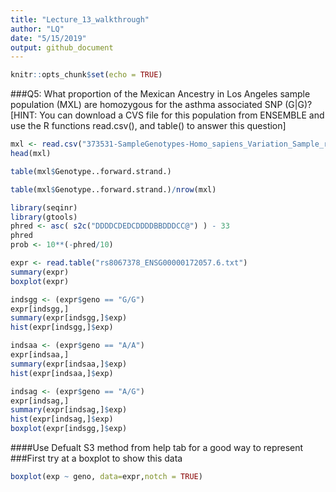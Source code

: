 ```yaml
---
title: "Lecture_13_walkthrough"
author: "LQ"
date: "5/15/2019"
output: github_document
---
```


```r
knitr::opts_chunk$set(echo = TRUE)
```


###Q5: What proportion of the Mexican Ancestry in Los Angeles sample population (MXL) are homozygous for the asthma associated SNP (G|G)?
[HINT: You can download a CVS file for this population from ENSEMBLE and use the R functions read.csv(), and table() to answer this question]


```r
mxl <- read.csv("373531-SampleGenotypes-Homo_sapiens_Variation_Sample_rs8067378.csv")
head(mxl)


```

```r
table(mxl$Genotype..forward.strand.)

```

```r
table(mxl$Genotype..forward.strand.)/nrow(mxl)
```

```r
library(seqinr)
library(gtools)
phred <- asc( s2c("DDDDCDEDCDDDDBBDDDCC@") ) - 33
phred
prob <- 10**(-phred/10)
```

```r
expr <- read.table("rs8067378_ENSG00000172057.6.txt")
summary(expr)
boxplot(expr)

```

```r
indsgg <- (expr$geno == "G/G")
expr[indsgg,]
summary(expr[indsgg,]$exp)
hist(expr[indsgg,]$exp)

```

```r
indsaa <- (expr$geno == "A/A")
expr[indsaa,]
summary(expr[indsaa,]$exp)
hist(expr[indsaa,]$exp)
```

```r
indsag <- (expr$geno == "A/G")
expr[indsag,]
summary(expr[indsag,]$exp)
hist(expr[indsag,]$exp)
boxplot(expr[indsgg,]$exp)
```

####Use Defualt S3 method from help tab for a good way to represent
###First try at a boxplot to show this data

```r
boxplot(exp ~ geno, data=expr,notch = TRUE)
```


